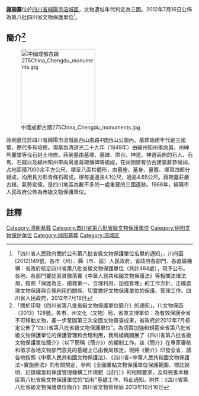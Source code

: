 {{msg:四川省文物保護單位
|名稱 = 蔣琬墓
|編號 = 56
|圖片 = [[file:中國四川九寨溝世界遺產1001_15.jpg|200px]]
|級別 = S8
|分類 = 
|時代 = 三國
|地点 = [[四川省|四川省]][[綿陽市|綿陽市]][[涪城區|涪城區]]
|坐標 =
|登錄 = 2012年7月16日
}}
'''[[蔣琬|蔣琬]]墓'''位於[[四川省|四川省]][[綿陽市|綿陽市]][[涪城區|涪城區]]，文物遺址年代判定為三國。2012年7月16日公佈為第八批四川省文物保護單位<ref>「四川省人民政府關於公布第八批省級文物保護單位名單的通知」，川府函[2012]149號，各市（州）、縣（市、區）人民政府，省政府各部門、各直屬機構：省政府核定四川省第八批省級文物保護單位（共計484處），現予公布。各地、各部門要認真貫徹落實《中華人民共和國文物保護法》等相關法律法規，按照「保護為主、搶救第一、合理利用、加強管理」的工作方針，正確處理文物保護與合理利用的關係，切實做好文物保護單位的保護、管理工作。四川省人民政府，2012年7月16日</ref>。
== 簡介<ref>「關於印發《四川省第八批省級文物保護單位簡介》的通知」，川文物保函〔2013〕128號，各市、州文化（文物）局，省直文博單位：為有效保護全省不可移動文物，進一步鞏固第三次全國文物普查成果，省政府於2012年7月核定公佈了“四川省第八批省級文物保護單位”。為切實加強和規範全省第八批省級文物保護單位的保護管理和合理利用，我局組織開展了《四川省第八批省級文物保護單位簡介》（以下簡稱《簡介》）的編制工作。該《簡介》在專家審核和徵求各地文物部門意見的基礎上已由我局核定。現將《簡介》印發全省，請各地按照《中華人民共和國文物保護法》、《四川省<中華人民共和國文物保護法>實施辦法》的有關規定，參照《全國重點文物保護單位保護範圍、標誌說明、記錄檔案和保護管理機構工作規範（試行）》的相關要求，及時完善本轄區第八批省級文物保護單位的“四有”基礎工作。特此通知。附件：《四川省第八批省級文物保護單位簡介》四川省文物管理局  2013年10月16日</ref> ==

[[File:中國成都古蹟275China_Chengdu_monuments.jpg|200px]]

蔣琬墓位於四川省綿陽市涪城區西山南路4號西山公園內。墓葬始建年代是三國蜀，歷代多有培修。現墓為清道光二十九年（1849年）由綿州知州[[李向昺|李向昺]]、州紳熊麗堂等伐石封土培修。蔣碗墓由墓塚、墓碑、供台、神道、神道兩側的石人、石馬、石龍以及綿州知州李向昺書蔣琬傳碑等組成，在祠側建有仿古建築蔣恭候祠。占地面積7000余平方公尺。塚呈八面柱體形，由墓座、墓身、墓簷、塚頂四部分組成，均用長方形青條石砌成。塚每邊邊長4.1公尺，通高4.65公尺。蔣琬墓莊嚴古樸，氣勢宏偉，是四川地區為數不多的一處重要的三國遺跡。1986年，綿陽市人民政府公佈為市級文物保護單位。

==註釋==
{{reflist}}

{{绵阳市境内的四川省文物保护单位}}
[[Category:清朝墓葬|Category:清朝墓葬]]
[[Category:四川省第八批省級文物保護單位|Category:四川省第八批省級文物保護單位]]
[[Category:绵阳文物保护单位|Category:绵阳文物保护单位]]
[[Category:绵阳墓葬|Category:绵阳墓葬]]
[[Category:涪城区|Category:涪城区]]
